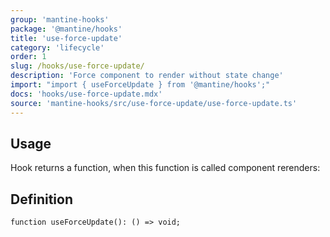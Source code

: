 ```yaml
---
group: 'mantine-hooks'
package: '@mantine/hooks'
title: 'use-force-update'
category: 'lifecycle'
order: 1
slug: /hooks/use-force-update/
description: 'Force component to render without state change'
import: "import { useForceUpdate } from '@mantine/hooks';"
docs: 'hooks/use-force-update.mdx'
source: 'mantine-hooks/src/use-force-update/use-force-update.ts'
---
```



## Usage

Hook returns a function, when this function is called component rerenders:

<Demo data={HooksDemos.useForceUpdateDemo} />

## Definition

```tsx
function useForceUpdate(): () => void;
```
